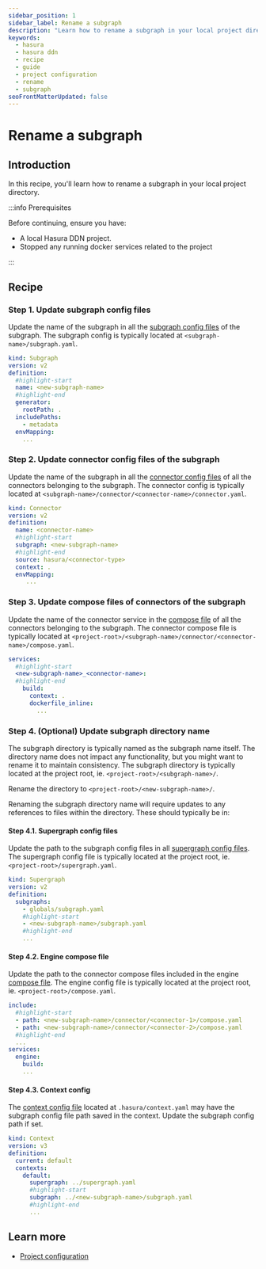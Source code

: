 ```yaml
---
sidebar_position: 1
sidebar_label: Rename a subgraph
description: "Learn how to rename a subgraph in your local project directory"
keywords:
  - hasura
  - hasura ddn
  - recipe
  - guide
  - project configuration
  - rename
  - subgraph
seoFrontMatterUpdated: false
---
```


# Rename a subgraph

## Introduction

In this recipe, you'll learn how to rename a subgraph in your local project directory.

:::info Prerequisites

Before continuing, ensure you have:

- A local Hasura DDN project.
- Stopped any running docker services related to the project

:::

## Recipe

### Step 1. Update subgraph config files

Update the name of the subgraph in all the [subgraph config files](/project-configuration/config/#subgraph-config)
of the subgraph. The subgraph config is typically located at `<subgraph-name>/subgraph.yaml`.

```yaml title="<subgraph-name>/subgraph.yaml"
kind: Subgraph
version: v2
definition:
  #highlight-start
  name: <new-subgraph-name>
  #highlight-end
  generator:
    rootPath: .
  includePaths:
    - metadata
  envMapping:
    ...
```

### Step 2. Update connector config files of the subgraph

Update the name of the subgraph in all the [connector config files](/project-configuration/config.mdx#connector-config)
of all the connectors belonging to the subgraph. The connector config is typically located at
`<subgraph-name>/connector/<connector-name>/connector.yaml`.

```yaml title="<subgraph-name>/connector/<connector-name>/connector.yaml"
kind: Connector
version: v2
definition:
  name: <connector-name>
  #highlight-start
  subgraph: <new-subgraph-name>
  #highlight-end
  source: hasura/<connector-type>
  context: .
  envMapping:
     ...
```

### Step 3. Update compose files of connectors of the subgraph

Update the name of the connector service in the [compose file](/project-configuration/config.mdx#compose-files)
of all the connectors belonging to the subgraph. The connector compose file is typically located at
`<project-root>/<subgraph-name>/connector/<connector-name>/compose.yaml`.

```yaml title="<subgraph-name>/connector/<connector-name>/compose.yaml"
services:
  #highlight-start
  <new-subgraph-name>_<connector-name>:
  #highlight-end
    build:
      context: .
      dockerfile_inline:
        ...
```

### Step 4. (Optional) Update subgraph directory name

The subgraph directory is typically named as the subgraph name itself. The directory name does not impact any
functionality, but you might want to rename it to maintain consistency. The subgraph directory is typically located
at the project root, ie. `<project-root>/<subgraph-name>/`.

Rename the directory to `<project-root>/<new-subgraph-name>/`.

Renaming the subgraph directory name will require updates to any references to files within the directory. These should
typically be in:

#### Step 4.1. Supergraph config files

Update the path to the subgraph config files in all [supergraph config files](/project-configuration/config.mdx#supergraph-config).
The supergraph config file is typically located at the project root, ie. `<project-root>/supergraph.yaml`.

```yaml title="supergraph.yaml"
kind: Supergraph
version: v2
definition:
  subgraphs:
    - globals/subgraph.yaml
    #highlight-start
    - <new-subgraph-name>/subgraph.yaml
    #highlight-end
    ...
```

#### Step 4.2. Engine compose file

Update the path to the connector compose files included in the engine [compose file](/project-configuration/config.mdx#compose-files).
The engine config file is typically located at the project root, ie. `<project-root>/compose.yaml`.

```yaml title="compose.yaml"
include:
  #highlight-start
  - path: <new-subgraph-name>/connector/<connector-1>/compose.yaml
  - path: <new-subgraph-name>/connector/<connector-2>/compose.yaml
  #highlight-end
  ...
services:
  engine:
    build:
    ...
```

#### Step 4.3. Context config

The [context config file](/project-configuration/config.mdx#context-file) located at `.hasura/context.yaml` may have
the subgraph config file path saved in the context. Update the subgraph config path if set.

```yaml title=".hasura/context.yaml"
kind: Context
version: v3
definition:
  current: default
  contexts:
    default:
      supergraph: ../supergraph.yaml
      #highlight-start
      subgraph: ../<new-subgraph-name>/subgraph.yaml
      #highlight-end
      ...
```

## Learn more

- [Project configuration](/project-configuration/overview.mdx)

